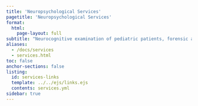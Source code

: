 ```yaml
---
title: 'Neuropsychological Services'
pagetitle: 'Neuropsychological Services'
format:
  html:
    page-layout: full
subtitle: "Neurocognitive examination of pediatric patients, forensic and medicolegal cases, psychoeducational testing, and late-onset ADHD."
aliases:
  - /docs/services
  - services.html
toc: false
anchor-sections: false
listing:
  id: services-links
  template: ../../ejs/links.ejs
  contents: services.yml
sidebar: true
---
```


::: {#services-links .column-screen-inset-right style="max-width: 900px;"}
:::




